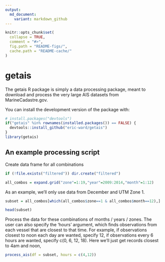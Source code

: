 ```yaml
---
output:
  md_document:
    variant: markdown_github
---
```


<!-- README.md is generated from README.Rmd. Please edit that file -->

```r
knitr::opts_chunk$set(
  collapse = TRUE,
  comment = "#>",
  fig.path = "README-figs/",
  cache.path = "README-cache/"
)
```

# getais

The getais R package is simply a data processing package, meant to download and process the very large AIS datasets from MarineCadastre.gov. 

You can install the development version of the package with:

```r
# install.packages("devtools")
if("getais" %in% rownames(installed.packages()) == FALSE) {
  devtools::install_github("eric-ward/getais")
}
library(getais)
```
    
## An example processing script

Create data frame for all combinations

```r
if (!file.exists("filtered")) dir.create("filtered")

all_combos = expand.grid("zone"=1:19,"year"=2009:2014,"month"=1:12)
```

As an example, we'll only use data from December and UTM Zone 1.

```r
subset = all_combos[which(all_combos$zone==1 & all_combos$month==12),]

head(subset)
```

Process the data for these combinations of months / years / zones. The user can also specify the 'hours' argument, which finds observations from each vessel that are closest to that time. For example, if observations closest to noon each day are wanted, specify 12, if observations every 6 hours are wanted, specify c(0, 6, 12, 18). Here we'll just get records closest to 4am and noon,

```r
process_ais(df = subset, hours = c(4,12))
```

